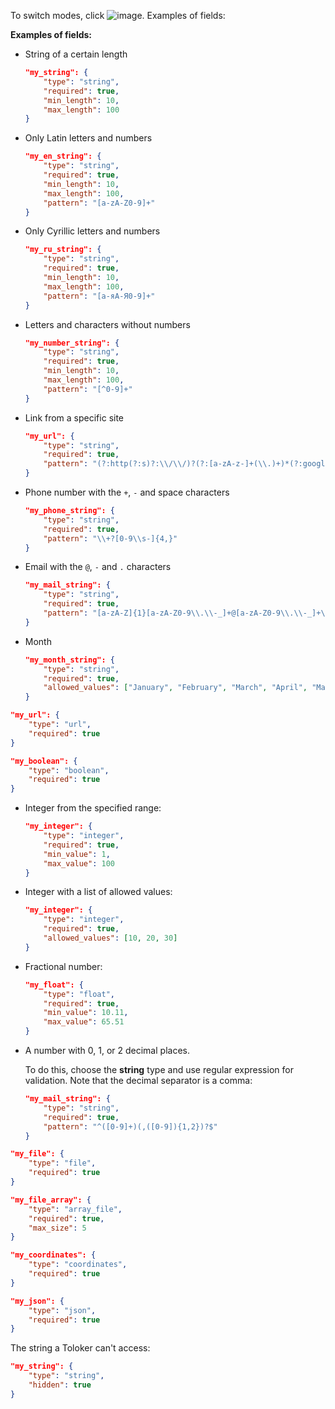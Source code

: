 To switch modes, click <img src="https://tlk-infra-front.azureedge.net/portal-static/uploaded/images/1675425157174/1675425157174_original_svg.svg" alt="image" />. Examples of fields:

**Examples of fields:**

<Cut title="Text in different formats">

- String of a certain length

    ```json
    "my_string": {
        "type": "string",
        "required": true,
        "min_length": 10,
        "max_length": 100
    }
    ```

- Only Latin letters and numbers

    ```json
    "my_en_string": {
        "type": "string",
        "required": true,
        "min_length": 10,
        "max_length": 100,
        "pattern": "[a-zA-Z0-9]+"
    }
    ```

- Only Cyrillic letters and numbers

    ```json
    "my_ru_string": {
        "type": "string",
        "required": true,
        "min_length": 10,
        "max_length": 100,
        "pattern": "[а-яА-Я0-9]+"
    }
    ```

- Letters and characters without numbers

    ```json
    "my_number_string": {
        "type": "string",
        "required": true,
        "min_length": 10,
        "max_length": 100,
        "pattern": "[^0-9]+"
    }
    ```

- Link from a specific site

    ```json
    "my_url": {
        "type": "string",
        "required": true,
        "pattern": "(?:http(?:s)?:\\/\\/)?(?:[a-zA-z-]+(\\.)+)*(?:google\\.com){1}(\\/|\\/[a-zA-Z-\\._~:/\\?#\\[\\]@!\\$&'\\(\\)\\*\\+,;=]+)?"
    }
    ```

- Phone number with the `+`, `-` and space characters

    ```json
    "my_phone_string": {
        "type": "string",
        "required": true,
        "pattern": "\\+?[0-9\\s-]{4,}"
    }
    ```

- Email with the `@`, `-` and `.` characters

    ```json
    "my_mail_string": {
        "type": "string",
        "required": true,
        "pattern": "[a-zA-Z]{1}[a-zA-Z0-9\\.\\-_]+@[a-zA-Z0-9\\.\\-_]+\\.[a-zA-Z]{2,}"
    }
    ```

- Month

    ```json
    "my_month_string": {
        "type": "string",
        "required": true,
        "allowed_values": ["January", "February", "March", "April", "May", "June", "July", "August", "September", "October" "November", "December"]
    }
    ```

</Cut>

<Cut title="Link">

```json
"my_url": {
    "type": "url",
    "required": true
}
```

</Cut>

<Cut title="Boolean">

```json
"my_boolean": {
    "type": "boolean",
    "required": true
}
```

</Cut>

<Cut title="Numbers">

- Integer from the specified range:

    ```json
    "my_integer": {
        "type": "integer",
        "required": true,
        "min_value": 1,
        "max_value": 100
    }
    ```

- Integer with a list of allowed values:

    ```json
    "my_integer": {
        "type": "integer",
        "required": true,
        "allowed_values": [10, 20, 30]
    }
    ```

- Fractional number:

    ```json
    "my_float": {
        "type": "float",
        "required": true,
        "min_value": 10.11,
        "max_value": 65.51
    }
    ```

- A number with 0, 1, or 2 decimal places.

    To do this, choose the **string** type and use regular expression for validation. Note that the decimal separator is a comma:

    ```json
    "my_mail_string": {
        "type": "string",
        "required": true,
        "pattern": "^([0-9]+)(,([0-9]){1,2})?$"
    }
    ```

</Cut>

<Cut title="File">

```json
"my_file": {
    "type": "file",
    "required": true
}
```

</Cut>

<Cut title="Array of files">

```json
"my_file_array": {
    "type": "array_file",
    "required": true,
    "max_size": 5
}
```

</Cut>

<Cut title="Coordinates">

```json
"my_coordinates": {
    "type": "coordinates",
    "required": true
}
```

</Cut>

<Cut title="JSON">

```json
"my_json": {
    "type": "json",
    "required": true
}
```

</Cut>

<Cut title="Hidden field">

The string a Toloker can't access:

```json
"my_string": {
    "type": "string",
    "hidden": true
}
```

</Cut>
